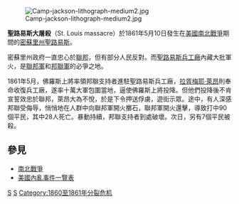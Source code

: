 {{Unreferenced|time=2017-07-17T02:45:10+00:00}}

[[File:Camp-jackson-lithograph-medium2.jpg|thumb]]

'''聖路易斯大屠殺'''（St. Louis massacre）於1861年5月10日發生在[[美國|美國]][[南北戰爭|南北戰爭]]期間的[[密蘇里州|密蘇里州]][[聖路易斯_(密蘇里州)|聖路易斯]]。

密蘇里州政府一直忠心於[[聯邦|聯邦]]，但有部分人民反對。而[[聖路易斯兵工廠|聖路易斯兵工廠]]內藏大批軍火，是[[聯邦軍|聯邦軍]]和[[联盟军|邦聯軍]]的必爭之地。

1861年5月，佛羅斯上將率領邦聯支持者進駐聖路易斯兵工廠，[[拉胥梅耶·萊昂|拉胥梅耶·萊昂]]則奉命收復兵工廠，遂率十萬大軍包圍當地，逼使佛羅斯上將投降。但他們投降後不肯宣誓效忠於聯邦，萊昂大為不悅，於是下令押送俘虜，遊街示眾。途中，有人深感邦聯受侮辱，悄悄地在人群中向聯邦軍開火擲石，聯邦軍開火還擊，導致打中90個平民，其中28人死亡。暴動持續，邦聯支持者到處破壞。次日，另有7個平民被殺。

==參見==
*[[南北戰爭|南北戰爭]]
*[[美國內亂事件一覽表|美國內亂事件一覽表]]

[[Category:密蘇里州|S]]
[[Category:南北戰爭戰役|S]]
[[Category:1860至1861年分裂危机|Category:1860至1861年分裂危机]]